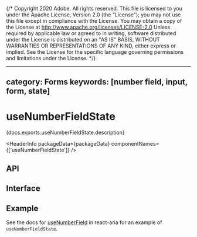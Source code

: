 {/* Copyright 2020 Adobe. All rights reserved.
This file is licensed to you under the Apache License, Version 2.0 (the "License");
you may not use this file except in compliance with the License. You may obtain a copy
of the License at http://www.apache.org/licenses/LICENSE-2.0
Unless required by applicable law or agreed to in writing, software distributed under
the License is distributed on an "AS IS" BASIS, WITHOUT WARRANTIES OR REPRESENTATIONS
OF ANY KIND, either express or implied. See the License for the specific language
governing permissions and limitations under the License. */}



---
category: Forms
keywords: [number field, input, form, state]
---

# useNumberFieldState

<p>{docs.exports.useNumberFieldState.description}</p>

<HeaderInfo
  packageData={packageData}
  componentNames={['useNumberFieldState']} />

## API

<FunctionAPI function={docs.exports.useNumberFieldState} links={docs.links} />

## Interface

<ClassAPI links={docs.links} class={docs.links[docs.exports.useNumberFieldState.return.id]} />

## Example

See the docs for [useNumberField](../react-aria/useNumberField.html) in react-aria for an example of `useNumberFieldState`.
